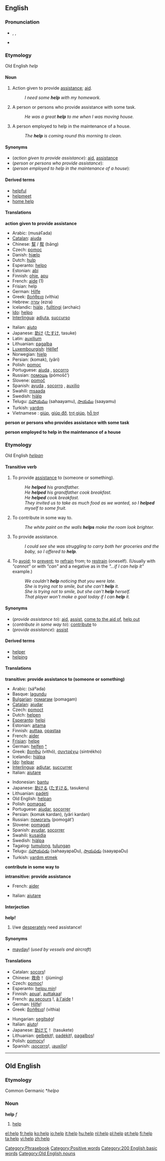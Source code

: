 ==English==

{{rank|whether|city|held|341|help|number|alone|body}}

===Pronunciation===
*{{AHD|hĕlp}}, {{IPA|/hɛlp/}}, {{SAMPA|/hElp/}}
*{{audio|en-us-help.ogg|Audio (US)}}

===Etymology===
Old English ''help''

====Noun====
{{en-noun-reg-both}}

#{{uncountable}} Action given to provide [[assistance]]; [[aid]].
#:''I need some '''help''' with my homework.''
#{{uncountable}} A person or persons who provide assistance with some task.
#:''He was a great '''help''' to me when I was moving house.''
#{{countable}} A person employed to help in the maintenance of a house.
#:''The '''help''' is coming round this morning to clean.''

====Synonyms====
*(''action given to provide assistance''): [[aid]], [[assistance]]
*(''person or persons who provide assistance''):
*(''person employed to help in the maintenance of a house''):

====Derived terms====
<!--terms derived from NOUN senses-->
*[[helpful]]
*[[helpmeet]]
*[[home help]]

====Translations====
'''action given to provide assistance'''
{{top}}
*Arabic: {{ARchar|[[مساعدة]]}} (musáʕada) {{f}}
*[[Catalan]]: [[ajuda]]
*Chinese: [[幫]] / [[帮]] (bāng)
*Czech: [[pomoc]] {{f}}
*Danish: [[hjælp]]
*Dutch: [[hulp]]
*Esperanto: [[helpo]]
*Estonian: [[abi]]
*Finnish: [[ohje]], [[apu]]
*French: [[aide]] {{f}} (1)
*Frisian: help
*German: [[Hilfe]] {{f}}
*Greek: [[βοήθεια]] (víthia) {{f}}
*Hebrew: [[עזרה]] (ezra) {{f}}
*Icelandic: [[hjálp]] {{f}}, [[fulltingi]] {{n}} (archaic)
*[[Ido]]: [[helpo]]
*[[Interlingua]]: [[adjuta]], [[succurso]]
{{mid}}
*Italian: [[aiuto]] {{m}}
*Japanese: [[助け]] ([[たすけ]], tasuke)
*Latin: [[auxilium]] {{n}}
*Lithuanian: [[pagalba]]
*[[Luxembourgish]]: [[Hëllef]] 
*Norwegian: [[hjelp]]
*Persian: {{FAchar|[[کمک]]}} (komak), {{FAchar|[[یاری]]}} (yâri)
*Polish: [[pomoc]] {{f}}
*Portuguese: [[ajuda]] {{f}}, [[socorro]] {{m}}
*Russian: [[помощь]] (pómošč’) {{f}}
*Slovene: [[pomoč]] {{f}}
*Spanish: [[ayuda]] {{f}}, [[socorro]] {{m}}, [[auxilio]] {{m}}
*Swahili: [[msaada]]
*Swedish: [[hjälp]]
*Telugu: [[సహాయము]] (sahaayamu), [[సాయము]] (saayamu)
*Turkish: [[yardım]]
*Vietnamese : [[giúp]], [[giúp đỡ]], [[trợ giúp]], [[hỗ trợ]]
{{bottom}}

'''person or persons who provides assistance with some task'''
{{top}}
{{mid}}
{{bottom}}

'''person employed to help in the maintenance of a house'''
{{top}}
{{mid}}
{{bottom}}

===Etymology===
Old English ''[[helpan]]''

====Transitive verb====
{{en-verb2|'''help'''|'''[[helps]]'''|'''[[helped]]''' ''or'' (''archaic'') '''[[holp]]'''|'''[[helped]]''' ''or'' (''archaic'') '''[[holpen]]'''|'''[[helping]]'''}}

#{{transitive}} To provide [[assistance]] to (someone or something).
#:''He '''helped''' his grandfather.''
#:''He '''helped''' his grandfather cook breakfast.''
#:''He '''helped''' cook breakfast.''
#:''They invited us to take as much food as we wanted, so I '''helped''' myself to some fruit.''
#{{transitive}} To contribute in some way to.
#:''The white paint on the walls '''helps''' make the room look brighter.''
#{{intransitive}} To provide assistance.
#:''I could see she was struggling to carry both her groceries and the baby, so I offered to '''help'''.''
#{{transitive}} To [[avoid]]; to [[prevent]]; to [[refrain]] from; to [[restrain]] (oneself).  (Usually with ''"cannot"'' or with ''"can"'' and a negative as in the ''"...if I can help it"'' example.)
#:''We couldn't '''help''' noticing that you were late.''
#:''She is trying not to smile, but she can't '''help''' it.''
#:''She is trying not to smile, but she can't '''help''' herself.''
#:''That player won't make a goal today if I can '''help''' it.''

====Synonyms====
*(''provide assistance to''): [[aid]], [[assist]], [[come to someone's aid|come to the aid of]], [[help out]]
*(''contribute in some way to''): [[contribute]] to
*(''provide assistance''): [[assist]]

====Derived terms====
<!--terms derived from VERB senses-->
*[[helper]]
*[[helping]]<!--noun: a serving-->

====Translations====
'''transitive: provide assistance to (someone or something)'''
{{top}}
*Arabic: {{ARchar|[[ساعد]]}} (sáºada)
*Basque: [[lagundu]]
*[[Bulgarian]]: [[помагам]] (pomagam)
*[[Catalan]]: [[ajudar]]
*Czech: [[pomoct]]
*Dutch: [[helpen]]
*[[Esperanto]]: [[helpi]]
*Estonian: [[aitama]]
*Finnish: [[auttaa]], [[opastaa]]
*French: [[aider]]
*[[Frisian]]: [[helpe]]
*German: [[helfen]] [[:de:helfen|^]]
*Greek: [[βοηθώ]] (vithó), [[συντρέχω]] (sintrékho)
*Icelandic: [[hjálpa]]
*[[Ido]]: [[helpar]]
*[[Interlingua]]: [[adjutar]], [[succurrer]]
*Italian: [[aiutare]]
{{mid}}
*Indonesian: [[bantu]]
*Japanese: [[助ける]] ([[たすける]], tasukeru)
*Lithuanian: [[padėti]]
*Old English: [[helpan]]
*Polish: [[pomagać]]
*Portuguese: [[ajudar]], [[socorrer]]
*Persian: {{FAchar|[[کمک کردن]]}} (komak kardan), {{FAchar|[[یاری کردن]]}} (yâri kardan)
*Russian: [[помогать]] (pomogát’)
*Slovene: [[pomagati]]
*Spanish: [[ayudar]], [[socorrer]]
*Swahili: [[kusaidia]]
*Swedish: [[hjälpa]]
*Tagalog: [[tumulong]], [[tulungan]]
*Telugu: [[సహాయపడు]] (sahaayapaDu), [[సాయపడు]] (saayapaDu)
*Turkish: [[yardım etmek]]
{{bottom}}

'''contribute in some way to'''
{{top}}
{{mid}}
{{bottom}}

'''intransitive: provide assistance'''
{{top}}
*French: [[aider]]
{{mid}}
*Italian: [[aiutare]]
{{bottom}}

====Interjection====
'''help!'''

#I/we [[desperate]]ly need assistance!

====Synonyms====
*[[mayday]]! (''used by vessels and aircraft'')

====Translations====
{{Top}}
*Catalan: [[socors]]!
*Chinese: [[救命]]！ (jiùmìng)
*Czech: [[pomoc]]!
*Esperanto: [[helpu min]]!
*Finnish: [[apua]]!, [[auttakaa]]!
*French: [[au secours]]&nbsp;!, [[à l'aide]]&nbsp;!
*German: [[Hilfe]]!
*Greek: [[βοήθεια]]! (víthia)
{{Mid}}
*Hungarian: [[segítség]]!
*Italian: [[aiuto]]!
*Japanese: [[助けて]]！ (tasukete)
*Lithuanian: [[gelbėkit]]!, [[padėkit]]!, [[pagalbos]]!
*Polish: [[pomocy]]!
*Spanish: ¡[[socorro]]!, ¡[[auxilio]]!
{{Bottom}}

[[Category:Phrasebook]]
[[Category:Positive words]]
[[Category:200 English basic words]]

----

==Old English==
===Etymology===
Common Germanic *''helpo''<!--do not wikify non-existent words-->

===Noun===
'''help''' ''f''

#[[help#English|help]]

[[Category:Old English nouns]]

[[el:help]]
[[fr:help]]
[[ko:help]]
[[io:help]]
[[it:help]]
[[hu:help]]
[[nl:help]]
[[pl:help]]
[[pt:help]]
[[fi:help]]
[[ta:help]]
[[vi:help]]
[[zh:help]]